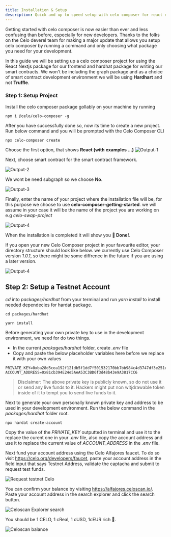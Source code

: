 ```yaml
---
title: Installation & Setup
description: Quick and up to speed setup with celo composer for react developers.
---
```


Getting started with celo composer is now easier than ever and less confusing than before, especially for new developers.
Thanks to the folks on the Celo deverel team for making a major update that allows you setup celo composer by running a command and only choosing what package you need for your development.

In this guide we will be setting up a celo composer project for using the React Nextjs package for our frontend and hardhat package for writing our smart contracts. We won't be including the graph package and as a choice of smart contract development environment we will be using **Hardhart** and not **Truffle**.

### Step 1: Setup Project

Install the celo composer package gollably on your machine by running

```
npm i @celo/celo-composer -g
```

After you have successfully done so, now its time to create a new project. Run below command and you will be prompted with the Celo Composer CLI

```
npx celo-composer create
```

Choose the first option, that shows **React (with examples ...)**
![Output-1](./images/output-1.png)

Next, choose smart contract for the smart contract framework.

![Output-2](./images/output-2.png)

We wont be need subgraph so we choose **No**.

![Output-3](./images/output-3.png)

Finally, enter the name of your project where the installation file will be, for this purpose we choose to use **celo-composer-getting-started**. we will assume in your case it will be the name of the project you are working on e.g _celo-swap-project_

![Output-4](./images/output-4.png)

When the installation is completed it will show you **💯 Done!**.

If you open your new Celo Composer project in your favourite editor, your directory structure should look like below. we currently use Celo Composer version _1.0.1_, so there might be some diffrence in the future if you are using a later version.

![Output-4](./images/output-5.png)

## Step 2: Setup a Testnet Account

_cd_ into _packages/hardhat_ from your terminal and run _yarn install_ to install needed dependecies for hardat package.

```
cd packages/hardhat

yarn install
```

Before generating your own private key to use in the development environment, we need for do two things.

- In the current _packages/hardhat_ folder, create _.env_ file
- Copy and paste the below placeholder variables here before we replace it with your own values

```
PRIVATE_KEY=0xba28d5cea192f121db5f1dd7f501532170bb7bb984c4d3747df3e251e529f77d
ACCOUNT_ADDRESS=0x81cb394E24e5AeA53C3BD6f3d48b43e9A3817CC6
```

> Disclaimer: The above private key is publicly known, so do not use it or send any live funds to it. Hackers might put non witjdrawable token inside of it to tempt you to send live funds to it.

Next to generate your own personally known private key and address to be used in your development environment. Run the below command in the _packages/hardhat_ folder root.

```bash
npx hardat create-account
```

Copy the value of the _PRIVATE_KEY_ outputted in terminal and use it to the replace the curent one in your _.env_ file, also copy the account address and use it to replace the current value of _ACCOUNT_ADDRESS_ in the _.env_ file.

Next fund your account address using the Celo Alfajores faucet. To do so visit https://celo.org/developers/faucet, paste your account address in the field input that says Testnet Address, validate the captacha and submit to request test funds.

![Request testnet Celo](./images/output-6.png)

You can confirm your balance by visiting https://alfajores.celoscan.io/. Paste your account address in the search explorer and click the search button.

![Celoscan Explorer search](./images/output-7.png)

You should be 1 CELO, 1 cReal, 1 cUSD, 1cEUR rich 🤑.

![Celoscan balance](./images/output-8.png)
